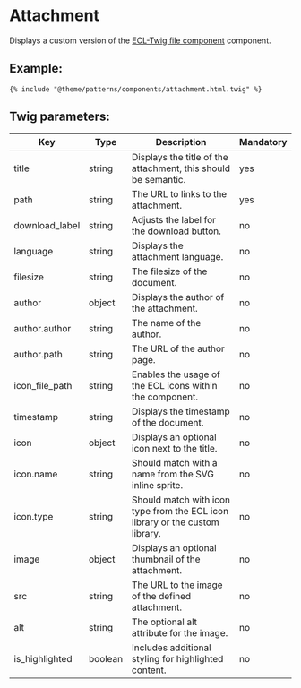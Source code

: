 # Attachment

Displays a custom version of the [ECL-Twig file component](https://www.npmjs.com/package/@ecl/eu-component-file) component.

## Example:

```
{% include "@theme/patterns/components/attachment.html.twig" %}
```

## Twig parameters:

| Key            | Type    | Description                                                                  | Mandatory |
| -------------- | ------- | ---------------------------------------------------------------------------- | --------- |
| title          | string  | Displays the title of the attachment, this should be semantic.               | yes       |
| path           | string  | The URL to links to the attachment.                                          | yes       |
| download_label | string  | Adjusts the label for the download button.                                   | no        |
| language       | string  | Displays the attachment language.                                            | no        |
| filesize       | string  | The filesize of the document.                                                | no        |
| author         | object  | Displays the author of the attachment.                                       | no        |
| author.author  | string  | The name of the author.                                                      | no        |
| author.path    | string  | The URL of the author page.                                                  | no        |
| icon_file_path | string  | Enables the usage of the ECL icons within the component.                     | no        |
| timestamp      | string  | Displays the timestamp of the document.                                      | no        |
| icon           | object  | Displays an optional icon next to the title.                                 | no        |
| icon.name      | string  | Should match with a name from the SVG inline sprite.                         | no        |
| icon.type      | string  | Should match with icon type from the ECL icon library or the custom library. | no        |
| image          | object  | Displays an optional thumbnail of the attachment.                            | no        |
| src            | string  | The URL to the image of the defined attachment.                              | no        |
| alt            | string  | The optional alt attribute for the image.                                    | no        |
| is_highlighted | boolean | Includes additional styling for highlighted content.                         | no        |
